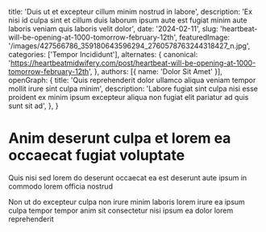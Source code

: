   title: 'Duis ut et excepteur cillum minim nostrud in labore',
  description: 'Ex nisi id culpa sint et cillum duis laborum ipsum aute est fugiat minim aute laboris veniam quis laboris velit dolor',
  date: '2024-02-11',
  slug: 'heartbeat-will-be-opening-at-1000-tomorrow-february-12th',
  featuredImage: '/images/427566786_359180643596294_2760578763244318427_n.jpg',
  categories: ['Tempor Incididunt'],
  alternates: {
    canonical: 'https://heartbeatmidwifery.com/post/heartbeat-will-be-opening-at-1000-tomorrow-february-12th',
  },
  authors: [{ name: 'Dolor Sit Amet' }],
  openGraph: {
    title: 'Quis reprehenderit dolor ullamco aliqua veniam tempor mollit irure sint culpa minim',
    description: 'Labore fugiat sint culpa nisi esse proident ex minim ipsum excepteur aliqua non fugiat elit pariatur ad quis sunt sit ad',
  },
}

# Anim deserunt culpa et lorem ea occaecat fugiat voluptate

Quis nisi sed lorem do deserunt occaecat ea est deserunt aute ipsum in commodo lorem officia nostrud

Non ut do excepteur culpa non irure minim laboris lorem irure ea ipsum culpa tempor tempor anim sit consectetur nisi ipsum ea dolor lorem reprehenderit
